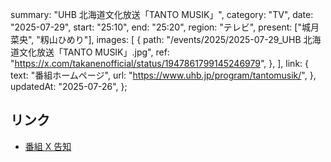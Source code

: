  summary: "UHB 北海道文化放送「TANTO MUSIK」",
  category: "TV",
  date: "2025-07-29",
  start: "25:10",
  end: "25:20",
  region: "テレビ",
  present: ["城月菜央", "籾山ひめり"],
  images: [
    {
      path: "/events/2025/2025-07-29_UHB 北海道文化放送「TANTO MUSIK」.jpg",
      ref: "https://x.com/takanenofficial/status/1947861799145246979",
    },
  ],
  link: {
    text: "番組ホームページ",
    url: "https://www.uhb.jp/program/tantomusik/",
  },
  updatedAt: "2025-07-26",
};

## リンク

- [番組 X 告知](https://x.com/takanenofficial/status/1947861799145246979)
